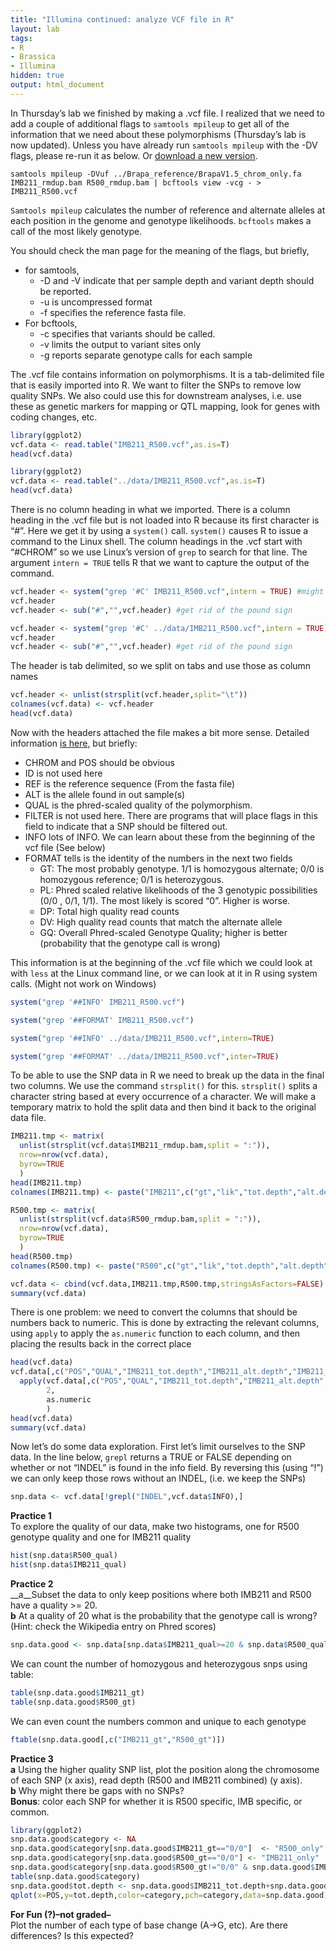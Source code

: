 ```yaml
---
title: "Illumina continued: analyze VCF file in R"
layout: lab
tags:
- R
- Brassica
- Illumina
hidden: true
output: html_document
---
```


In Thursday's lab we finished by making a .vcf file.  I realized that we need to add a couple of additional flags to `samtools mpileup` to get all of the information that we need about these polymorphisms (Thursday's lab is now updated).  Unless you have already run `samtools mpileup` with the -DV flags, please re-run it as below.  Or [download a new version]({{site.baseurl}}/data/IMB211_R500.vcf).

```
samtools mpileup -DVuf ../Brapa_reference/BrapaV1.5_chrom_only.fa IMB211_rmdup.bam R500_rmdup.bam | bcftools view -vcg - > IMB211_R500.vcf
``` 

`Samtools mpileup` calculates the number of reference and alternate alleles at each position in the genome and genotype likelihoods.  `bcftools` makes a call of the most likely genotype.

You should check the man page for the meaning of the flags, but briefly, 

* for samtools, 
    * -D and -V indicate that per sample depth and variant depth should be reported.  
    * -u is uncompressed format
    * -f specifies the reference fasta file.  
* For bcftools,
    * -c specifies that variants should be called. 
    * -v limits the output to variant sites only
    * -g reports separate genotype calls for each sample
    
The .vcf file contains information on polymorphisms.  It is a tab-delimited file that is easily imported into R.  We want to filter the SNPs to remove low quality SNPs.  We also could use this for downstream analyses, i.e. use these as genetic markers for mapping or QTL mapping, look for genes with coding changes, etc.

```r
library(ggplot2)
vcf.data <- read.table("IMB211_R500.vcf",as.is=T)
head(vcf.data)
```

```r
library(ggplot2)
vcf.data <- read.table("../data/IMB211_R500.vcf",as.is=T)
head(vcf.data)
```

There is no column heading in what we imported.  There is a column heading in the .vcf file but is not loaded into R because its first character is "#".  Here we get it by using a `system()` call.  `system()` causes R to issue a command to the Linux shell.  The column headings in the .vcf start with "#CHROM" so we use Linux's version of `grep` to search for that line.  The argument `intern = TRUE` tells R that we want to capture the output of the command.

```r
vcf.header <- system("grep '#C' IMB211_R500.vcf",intern = TRUE) #might not work on Windows
vcf.header
vcf.header <- sub("#","",vcf.header) #get rid of the pound sign
```

```r
vcf.header <- system("grep '#C' ../data/IMB211_R500.vcf",intern = TRUE) #might not work on Windows
vcf.header
vcf.header <- sub("#","",vcf.header) #get rid of the pound sign
```

The header is tab delimited, so we split on tabs and use those as column names
```r
vcf.header <- unlist(strsplit(vcf.header,split="\t"))
colnames(vcf.data) <- vcf.header
head(vcf.data)
```

Now with the headers attached the file makes a bit more sense.  Detailed information [is here](https://samtools.github.io/hts-specs/VCFv4.2.pdf), but briefly:

* CHROM and POS should be obvious
* ID is not used here
* REF is the reference sequence (From the fasta file)
* ALT is the allele found in out sample(s)
* QUAL is the phred-scaled quality of the polymorphism.
* FILTER is not used here.  There are programs that will place flags in this field to indicate that a SNP should be filtered out.
* INFO lots of INFO.  We can learn about these from the beginning of the vcf file (See below)
* FORMAT tells is the identity of the numbers in the next two fields
    * GT: The most probably genotype.  1/1 is homozygous alternate; 0/0 is homozygous reference; 0/1 is heterozygous.
    * PL: Phred scaled relative likelihoods of the 3 genotypic possibilities (0/0 , 0/1, 1/1).  The most likely is scored "0".  Higher is worse.
    * DP: Total high quality read counts
    * DV: High quality read counts that match the alternate allele
    * GQ: Overall Phred-scaled Genotype Quality; higher is better (probability that the genotype call is wrong)

This information is at the beginning of the .vcf file which we could look at with `less` at the Linux command line, or we can look at it in R using system calls.  (Might not work on Windows)

```r
system("grep '##INFO' IMB211_R500.vcf")

system("grep '##FORMAT' IMB211_R500.vcf")
```

```r
system("grep '##INFO' ../data/IMB211_R500.vcf",intern=TRUE)

system("grep '##FORMAT' ../data/IMB211_R500.vcf",inter=TRUE)
```

To be able to use the SNP data in R we need to break up the data in the final two columns.  We use the command `strsplit()` for this.  `strsplit()` splits a character string based at every occurrence of a character.  We will make a temporary matrix to hold the split data and then bind it back to the original data file.

```r
IMB211.tmp <- matrix(
  unlist(strsplit(vcf.data$IMB211_rmdup.bam,split = ":")),
  nrow=nrow(vcf.data),
  byrow=TRUE
  )
head(IMB211.tmp)
colnames(IMB211.tmp) <- paste("IMB211",c("gt","lik","tot.depth","alt.depth","qual"),sep="_")

R500.tmp <- matrix(
  unlist(strsplit(vcf.data$R500_rmdup.bam,split = ":")),
  nrow=nrow(vcf.data),
  byrow=TRUE
  )
head(R500.tmp)
colnames(R500.tmp) <- paste("R500",c("gt","lik","tot.depth","alt.depth","qual"),sep="_")

vcf.data <- cbind(vcf.data,IMB211.tmp,R500.tmp,stringsAsFactors=FALSE)
summary(vcf.data)
```

There is one problem: we need to convert the columns that should be numbers back to numeric.  This is done by extracting the relevant columns, using `apply` to apply the `as.numeric` function to each column, and then placing the results back in the correct place

```r
head(vcf.data)
vcf.data[,c("POS","QUAL","IMB211_tot.depth","IMB211_alt.depth","IMB211_qual","R500_tot.depth","R500_alt.depth","R500_qual")] <- 
  apply(vcf.data[,c("POS","QUAL","IMB211_tot.depth","IMB211_alt.depth","IMB211_qual","R500_tot.depth","R500_alt.depth","R500_qual")],
        2,
        as.numeric
        )
head(vcf.data)
summary(vcf.data)
```

Now let's do some data exploration.  First let's limit ourselves to the SNP data.  In the line below, `grepl` returns a TRUE or FALSE depending on whether or not "INDEL" is found in the info field.  By reversing this (using "!") we can only keep those rows without an INDEL, (i.e. we keep the SNPs) 
```r
snp.data <- vcf.data[!grepl("INDEL",vcf.data$INFO),]
```

__Practice 1__  
To explore the quality of our data, make two histograms, one for R500 genotype quality and one for IMB211 quality
```r
hist(snp.data$R500_qual)
hist(snp.data$IMB211_qual)
```

__Practice 2__  
__a__Subset the data to only keep positions where both IMB211 and R500 have a quality >= 20.  
__b__ At a quality of 20 what is the probability that the genotype call is wrong? (Hint: check the Wikipedia entry on Phred scores)
```r
snp.data.good <- snp.data[snp.data$IMB211_qual>=20 & snp.data$R500_qual>=20,]
```

We can count the number of homozygous and heterozygous snps using table:

```r
table(snp.data.good$IMB211_gt)
table(snp.data.good$R500_gt)
```

We can even count the numbers common and unique to each genotype

```r
ftable(snp.data.good[,c("IMB211_gt","R500_gt")])

```

__Practice 3__  
__a__ Using the higher quality SNP list, plot the position along the chromosome of each SNP (x axis), read depth (R500 and IMB211 combined) (y axis).  
__b__ Why might there be gaps with no SNPs?  
__Bonus__: color each SNP for whether it is R500 specific, IMB specific, or common.
```r
library(ggplot2)
snp.data.good$category <- NA                             
snp.data.good$category[snp.data.good$IMB211_gt=="0/0"]  <- "R500_only"
snp.data.good$category[snp.data.good$R500_gt=="0/0"] <- "IMB211_only"
snp.data.good$category[snp.data.good$R500_gt!="0/0" & snp.data.good$IMB211_gt!="0/0"] <- "Both"
table(snp.data.good$category)
snp.data.good$tot.depth <- snp.data.good$IMB211_tot.depth+snp.data.good$R500_tot.depth
qplot(x=POS,y=tot.depth,color=category,pch=category,data=snp.data.good)

```

__For Fun (?)--not graded--__  
Plot the number of each type of base change (A->G, etc).  Are there differences?  Is this expected?
